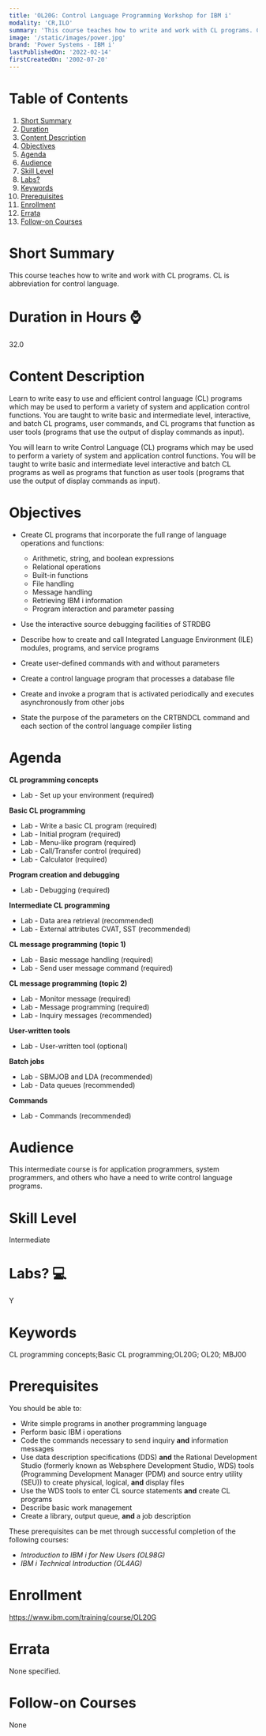 ```yaml
---
title: 'OL20G: Control Language Programming Workshop for IBM i'
modality: 'CR,ILO'
summary: 'This course teaches how to write and work with CL programs. CL is abbreviation for control language. '
image: '/static/images/power.jpg'
brand: 'Power Systems - IBM i'
lastPublishedOn: '2022-02-14'
firstCreatedOn: '2002-07-20'
---
```

# Table of Contents
1.  [Short Summary](#short-summary)
2.  [Duration](#duration-in-hours-)
3.  [Content Description](#content-description)
4.  [Objectives](#objectives)
5.  [Agenda](#agenda)
6.  [Audience](#audience)
7.  [Skill Level](#skill-level)
8.  [Labs?](#labs-)
9.  [Keywords](#keywords)
10. [Prerequisites](#prerequisites)
11. [Enrollment](#enrollment)
12. [Errata](#errata)
13. [Follow-on Courses](#follow-on-courses)

# Short Summary
This course teaches how to write and work with CL programs. CL is abbreviation for control language. 

# Duration in Hours ⌚
32.0

# Content Description
Learn to write easy to use and efficient control language (CL) programs which may be used to perform a variety of system and application control functions. You are taught to write basic and intermediate level, interactive, and batch CL programs, user commands, and CL programs that function as user tools (programs that use the output of display commands as input).


You will learn to write Control Language (CL) programs which may be used to perform a variety of system and application control functions. You will be taught to write basic and intermediate level interactive and batch CL programs as well as programs that function as user tools (programs that use the output of display commands as input).



# Objectives
* Create CL programs that incorporate the full range of language operations and functions:
	+ Arithmetic, string, and boolean expressions
	+ Relational operations
	+ Built-in functions
	+ File handling
	+ Message handling
	+ Retrieving IBM i information
	+ Program interaction and parameter passing


* Use the interactive source debugging facilities of STRDBG
* Describe how to create and call Integrated Language Environment (ILE) modules, programs, and service programs
* Create user-defined commands with and without parameters
* Create a control language program that processes a database file
* Create and invoke a program that is activated periodically and executes asynchronously from other jobs
* State the purpose of the parameters on the CRTBNDCL command and each section of the control language compiler listing


# Agenda
**CL programming concepts**

* Lab - Set up your environment (required)

**Basic CL programming**

* Lab - Write a basic CL program (required)
* Lab - Initial program (required)
* Lab - Menu-like program (required)
* Lab - Call/Transfer control (required)
* Lab - Calculator (required)

**Program creation and debugging** 

* Lab - Debugging (required)

**Intermediate CL programming**

* Lab - Data area retrieval (recommended)
* Lab - External attributes CVAT, SST (recommended)

**CL message programming (topic 1)**

* Lab - Basic message handling (required)
* Lab - Send user message command (required)

**CL message programming (topic 2)**

* Lab - Monitor message (required)
* Lab - Message programming (required)
* Lab - Inquiry messages (recommended)

**User-written tools**

* Lab - User-written tool (optional)

**Batch jobs**

* Lab - SBMJOB and LDA (recommended)
* Lab - Data queues (recommended)

**Commands**

* Lab - Commands (recommended)


# Audience
This intermediate course is for application programmers, system programmers, and others who have a need to write control language programs.



# Skill Level
Intermediate        

# Labs? 💻
Y

# Keywords
CL programming concepts;Basic CL programming;OL20G; OL20; MBJ00

# Prerequisites
You should be able to:


* Write simple programs in another programming language
* Perform basic IBM i operations
* Code the commands necessary to send inquiry **and** information messages
* Use data description specifications (DDS) **and** the Rational Development Studio (formerly known as Websphere Development Studio, WDS) tools (Programming Development Manager (PDM) and source entry utility (SEU)) to create physical, logical, **and** display files
* Use the WDS tools to enter CL source statements **and** create CL programs
* Describe basic work management
* Create a library, output queue, **and** a job description


These prerequisites can be met through successful completion of the following courses:


* *Introduction to IBM i for New Users (OL98G)*
* *IBM i Technical Introduction (OL4AG)*


# Enrollment
https://www.ibm.com/training/course/OL20G

# Errata
None specified.

# Follow-on Courses
None

